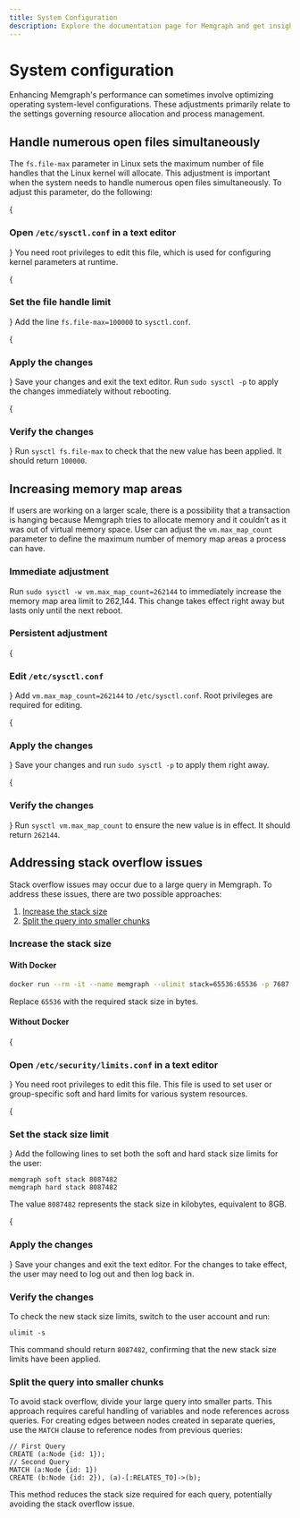 ```yaml
---
title: System Configuration
description: Explore the documentation page for Memgraph and get insights into system configuration options.
---
```



# System configuration

Enhancing Memgraph's performance can sometimes involve optimizing operating
system-level configurations. These adjustments primarily relate to the settings
governing resource allocation and process management.

## Handle numerous open files simultaneously

The `fs.file-max` parameter in Linux sets the maximum number of file handles
that the Linux kernel will allocate. This adjustment is important when the
system needs to handle numerous open files simultaneously. To adjust this
parameter, do the following:

<Steps>

{<h3>Open `/etc/sysctl.conf` in a text editor</h3>}
You need root privileges to
edit this file, which is used for configuring kernel parameters at runtime.


{<h3>Set the file handle limit</h3>}
Add the line `fs.file-max=100000` to
`sysctl.conf`. 

{<h3>Apply the changes</h3>}
Save your changes and exit the text editor. Run
`sudo sysctl -p` to apply the changes immediately without rebooting.

{<h3>Verify the changes</h3>}
Run `sysctl fs.file-max` to check that the new
value has been applied. It should return `100000`.

</Steps>

## Increasing memory map areas

If users are working on a larger scale, there is a possibility that a
transaction is hanging because Memgraph tries to allocate memory and it couldn’t
as it was out of virtual memory space. User can adjust the `vm.max_map_count`
parameter to define the maximum number of memory map areas a process can have. 

### Immediate adjustment

Run `sudo sysctl -w vm.max_map_count=262144` to immediately increase the memory
map area limit to 262,144. This change takes effect right away but lasts only
until the next reboot.

### Persistent adjustment

<Steps>

{<h3>Edit `/etc/sysctl.conf`</h3>}
Add `vm.max_map_count=262144` to
`/etc/sysctl.conf`. Root privileges are required for editing.

{<h3>Apply the changes</h3>}
Save your changes and run `sudo sysctl -p` to apply
them right away.

{<h3>Verify the changes</h3>}
Run `sysctl vm.max_map_count` to ensure the new
value is in effect. It should return `262144`.

</Steps>

## Addressing stack overflow issues

Stack overflow issues may occur due to a large query in Memgraph. To address
these issues, there are two possible approaches:

1. [Increase the stack size](#increase-the-stack-size)
2. [Split the query into smaller chunks](#split-the-query-into-smaller-chunks)

### Increase the stack size

#### With Docker

```bash
docker run --rm -it --name memgraph --ulimit stack=65536:65536 -p 7687:7687 -p 7444:7444 memgraph/memgraph
```


Replace `65536` with the required stack size in bytes.

#### Without Docker

<Steps>

{<h3>Open `/etc/security/limits.conf` in a text editor</h3>}
You need root privileges to edit this file. This file is used to set user or
group-specific soft and hard limits for various system resources.

{<h3>Set the stack size limit</h3>}
Add the following lines to set both the soft and hard stack size limits for the
user:

```
memgraph soft stack 8087482
memgraph hard stack 8087482
```

The value `8087482` represents the stack size in kilobytes, equivalent to 8GB.

{<h3>Apply the changes</h3>}
Save your changes and exit the text editor. For the changes to take effect, the
user may need to log out and then log back in.

### Verify the changes
To check the new stack size limits, switch to the user account and run:

```
ulimit -s
```

This command should return `8087482`, confirming that the new stack size limits
have been applied.

</Steps>

### Split the query into smaller chunks

To avoid stack overflow, divide your large query into smaller parts. This
approach requires careful handling of variables and node references across
queries. For creating edges between nodes created in separate queries, use the
`MATCH` clause to reference nodes from previous queries:

```cypher
// First Query
CREATE (a:Node {id: 1});
// Second Query
MATCH (a:Node {id: 1})
CREATE (b:Node {id: 2}), (a)-[:RELATES_TO]->(b);
```
This method reduces the stack size required for each query, potentially avoiding
the stack overflow issue.
